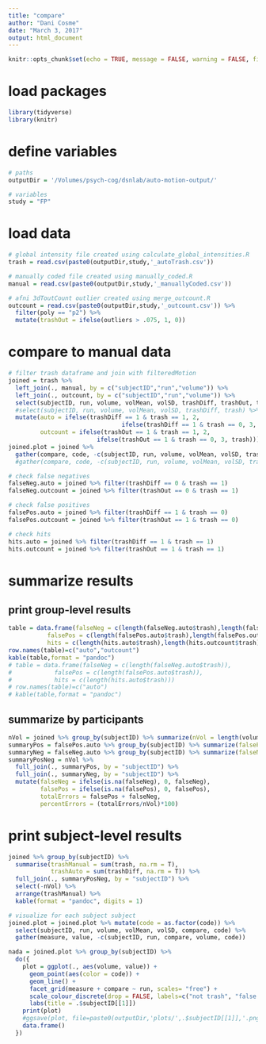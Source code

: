 ```yaml
---
title: "compare"
author: "Dani Cosme"
date: "March 3, 2017"
output: html_document
---
```


```r
knitr::opts_chunk$set(echo = TRUE, message = FALSE, warning = FALSE, fig.width = 12)
```

# load packages
```r
library(tidyverse)
library(knitr)
```

# define variables
```r
# paths
outputDir = '/Volumes/psych-cog/dsnlab/auto-motion-output/'

# variables
study = "FP"
```

# load data
```r
# global intensity file created using calculate_global_intensities.R
trash = read.csv(paste0(outputDir,study,'_autoTrash.csv'))

# manually coded file created using manually_coded.R
manual = read.csv(paste0(outputDir,study,'_manuallyCoded.csv'))

# afni 3dToutCount outlier created using merge_outcount.R
outcount = read.csv(paste0(outputDir,study,'_outcount.csv')) %>%
  filter(poly == "p2") %>%
  mutate(trashOut = ifelse(outliers > .075, 1, 0))
```

# compare to manual data
```r
# filter trash dataframe and join with filteredMotion
joined = trash %>% 
  left_join(., manual, by = c("subjectID","run","volume")) %>%
  left_join(., outcount, by = c("subjectID","run","volume")) %>%
  select(subjectID, run, volume, volMean, volSD, trashDiff, trashOut, trash) %>%
  #select(subjectID, run, volume, volMean, volSD, trashDiff, trash) %>%
  mutate(auto = ifelse(trashDiff == 1 & trash == 1, 2, 
                                ifelse(trashDiff == 1 & trash == 0, 3, trash)),
         outcount = ifelse(trashOut == 1 & trash == 1, 2,
                         ifelse(trashOut == 1 & trash == 0, 3, trash)))
joined.plot = joined %>%
  gather(compare, code, -c(subjectID, run, volume, volMean, volSD, trashDiff, trashOut, trash))
  #gather(compare, code, -c(subjectID, run, volume, volMean, volSD, trashDiff, trash))

# check false negatives
falseNeg.auto = joined %>% filter(trashDiff == 0 & trash == 1)
falseNeg.outcount = joined %>% filter(trashOut == 0 & trash == 1)

# check false positives
falsePos.auto = joined %>% filter(trashDiff == 1 & trash == 0)
falsePos.outcount = joined %>% filter(trashOut == 1 & trash == 0)

# check hits
hits.auto = joined %>% filter(trashDiff == 1 & trash == 1)
hits.outcount = joined %>% filter(trashOut == 1 & trash == 1)
```

# summarize results
## print group-level results
```r
table = data.frame(falseNeg = c(length(falseNeg.auto$trash),length(falseNeg.outcount$trash)),
           falsePos = c(length(falsePos.auto$trash),length(falsePos.outcount$trash)),
           hits = c(length(hits.auto$trash),length(hits.outcount$trash)))
row.names(table)=c("auto","outcount")
kable(table,format = "pandoc")
# table = data.frame(falseNeg = c(length(falseNeg.auto$trash)), 
#            falsePos = c(length(falsePos.auto$trash)), 
#            hits = c(length(hits.auto$trash)))
# row.names(table)=c("auto")
# kable(table,format = "pandoc")
```

## summarize by participants
```r
nVol = joined %>% group_by(subjectID) %>% summarize(nVol = length(volume))
summaryPos = falsePos.auto %>% group_by(subjectID) %>% summarize(falsePos = sum(trashDiff, na.rm=T))
summaryNeg = falseNeg.auto %>% group_by(subjectID) %>% summarize(falseNeg = sum(trash, na.rm=T))
summaryPosNeg = nVol %>%
  full_join(., summaryPos, by = "subjectID") %>% 
  full_join(., summaryNeg, by = "subjectID") %>% 
  mutate(falseNeg = ifelse(is.na(falseNeg), 0, falseNeg),
         falsePos = ifelse(is.na(falsePos), 0, falsePos),
         totalErrors = falsePos + falseNeg,
         percentErrors = (totalErrors/nVol)*100)
```

# print subject-level results
```r
joined %>% group_by(subjectID) %>% 
  summarise(trashManual = sum(trash, na.rm = T), 
            trashAuto = sum(trashDiff, na.rm = T)) %>%
  full_join(., summaryPosNeg, by = "subjectID") %>%
  select(-nVol) %>%
  arrange(trashManual) %>%
  kable(format = "pandoc", digits = 1)
```

```r
# visualize for each subject subject
joined.plot = joined.plot %>% mutate(code = as.factor(code)) %>%
  select(subjectID, run, volume, volMean, volSD, compare, code) %>%
  gather(measure, value, -c(subjectID, run, compare, volume, code))

nada = joined.plot %>% group_by(subjectID) %>%
  do({
    plot = ggplot(., aes(volume, value)) + 
      geom_point(aes(color = code)) + 
      geom_line() + 
      facet_grid(measure + compare ~ run, scales= "free") +
      scale_colour_discrete(drop = FALSE, labels=c("not trash", "false neg", "hit", "false pos")) + 
      labs(title = .$subjectID[[1]])
    print(plot)
    #ggsave(plot, file=paste0(outputDir,'plots/',.$subjectID[[1]],'.png'), width = 12)
    data.frame()
  })
```
